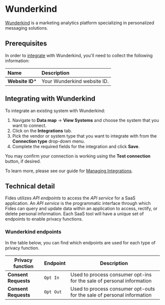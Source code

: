 # Wunderkind
[Wunderkind](https://www.wunderkind.co/) is a marketing analytics platform specializing in personalized messaging solutions.

## Prerequisites

In order to [integrate](../) with Wunderkind, you'll need to collect the following information:

| Name                       | Description                                                                                                                             |
| :------------------------- | :-------------------------------------------------------------------------------------------------------------------------------------- |
| **Website ID***            | Your Wunderkind website ID.                                                                                                            |

## Integrating with Wunderkind
To integrate an existing system with Wunderkind:

1. Navigate to **Data map** → **View Systems** and choose the system that you want to connect.
2. Click on the **Integrations** tab.
3. Pick the vendor or system type that you want to integrate with from the **Connection type** drop-down menu.
4. Complete the required fields for the integration and click **Save**.

You may confirm your connection is working using the **Test connection** button, if desired.

To learn more, please see our guide for [Managing Integrations](/user-guides/integrations/manage-integrations).

## Technical detail

Fides utilizes _API endpoints_ to access the _API service_ for a SaaS application. An _API service_ is the programmatic interface through which Fides can query and update data within an application to access, rectify, or delete personal information. Each SaaS tool will have a unique set of endpoints to enable privacy functions.

### Wunderkind endpoints
In the table below, you can find which endpoints are used for each type of privacy function.

| Privacy function | Endpoint | Description |
|----|----|----|
| **Consent Requests** | `Opt In` | Used to process consumer opt-ins for the sale of personal information |
| **Consent Requests** | `Opt Out` | Used to process consumer opt-outs for the sale of personal information |

